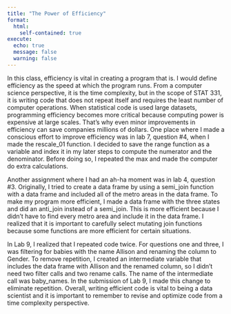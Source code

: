 ```yaml
---
title: "The Power of Efficiency"
format: 
  html:
    self-contained: true
execute: 
  echo: true
  message: false
  warning: false
---
```


In this class, efficiency is vital in creating a program that is. I would define efficiency as the speed at which the program runs. From a computer science perspective, it is the time complexity, but in the scope of STAT 331, it is writing code that does not repeat itself and requires the least number of computer operations. When statistical code is used large datasets, programming efficiency becomes more critical because computing power is expensive at large scales. That's why even minor improvements in efficiency can save companies millions of dollars. One place where I made a conscious effort to improve efficiency was in lab 7, question #4, when I made the rescale_01 function. I decided to save the range function as a variable and index it in my later steps to compute the numerator and the denominator. Before doing so, I repeated the max and made the computer do extra calculations.

  Another assignment where I had an ah-ha moment was in lab 4, question #3. Originally, I tried to create a data frame by using a semi_join function with a data frame and included all of the metro areas in the data frame. To make my program more efficient, I made a data frame with the three states and did an anti_join instead of a semi_join. This is more efficient because I didn't have to find every metro area and include it in the data frame. I realized that it is important to carefully select mutating join functions because some functions are more efficient for certain situations.

  In Lab 9, I realized that I repeated code twice. For questions one and three, I was filtering for babies with the name Allison and renaming the column to Gender. To remove repetition, I created an intermediate variable that includes the data frame with Allison and the renamed column, so I didn't need two filter calls and two rename calls. The name of the intermediate call was baby_names. In the submission of Lab 9, I made this change to eliminate repetition. Overall, writing efficient code is vital to being a data scientist and it is important to remember to revise and optimize code from a time complexity perspective.
